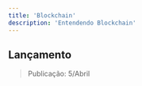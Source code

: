 ---
title: 'Blockchain'
description: 'Entendendo Blockchain'
---

## Lançamento

> Publicação: 5/Abril
